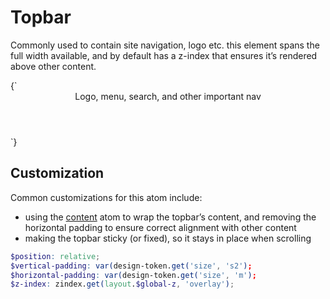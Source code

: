 
<Meta title="Atoms/Topbar" />

# Topbar

Commonly used to contain site navigation, logo etc. this element spans the full width available, and by default has a z-index that ensures it’s rendered above other content.

<Canvas>
  <Story name="Topbar">
    {`
      <header class="a-topbar">
        Logo, menu, search, and other important nav
      </header>
    `}
  </Story>
</Canvas>

## Customization

Common customizations for this atom include:

- using the [content](/docs/atoms-content--a-content) atom to wrap the topbar’s content, and removing the horizontal padding to ensure correct alignment with other content
- making the topbar sticky (or fixed), so it stays in place when scrolling

```scss
$position: relative;
$vertical-padding: var(design-token.get('size', 's2');
$horizontal-padding: var(design-token.get('size', 'm');
$z-index: zindex.get(layout.$global-z, 'overlay');
```
